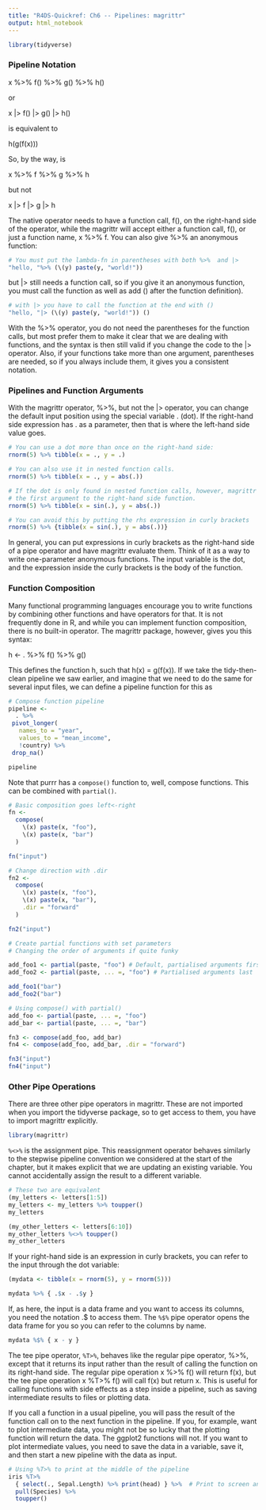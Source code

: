 ```yaml
---
title: "R4DS-Quickref: Ch6 -- Pipelines: magrittr"
output: html_notebook
---
```


```r
library(tidyverse)
```

### Pipeline Notation

x %>% f() %>% g() %>% h()

or

x |> f() |> g() |> h()

is equivalent to

h(g(f(x)))

So, by the way, is

x %>% f %>% g %>% h

but not

x |> f |> g |> h

The native operator needs to have a function call, f(), on the right-hand side of the 
operator, while the magrittr will accept either a function call, f(), or just a function 
name, x %>% f. You can also give %>% an anonymous function:

```r
# You must put the lambda-fn in parentheses with both %>%  and |>
"hello, "%>% (\(y) paste(y, "world!"))
```

but |> still needs a function call, so if you give it an anonymous function, you must 
call the function as well as add () after the function definition).

```r
# with |> you have to call the function at the end with ()
"hello, "|> (\(y) paste(y, "world!")) () 
```

With the %>% operator, you do not need the parentheses for the function calls, but 
most prefer them to make it clear that we are dealing with functions, and the syntax is 
then still valid if you change the code to the |> operator. Also, if your functions take more 
than one argument, parentheses are needed, so if you always include them, it gives you a 
consistent notation.

### Pipelines and Function Arguments

With the magrittr operator, %>%, but not the |> operator, you can change the default 
input position using the special variable . (dot). If the right-hand side expression has . 
as a parameter, then that is where the left-hand side value goes.

```r
# You can use a dot more than once on the right-hand side:
rnorm(5) %>% tibble(x = ., y = .)
```


```r
# You can also use it in nested function calls.
rnorm(5) %>% tibble(x = ., y = abs(.))
```

```r
# If the dot is only found in nested function calls, however, magrittr will still add it as 
# the first argument to the right-hand side function.
rnorm(5) %>% tibble(x = sin(.), y = abs(.))
```

```r
# You can avoid this by putting the rhs expression in curly brackets
rnorm(5) %>% {tibble(x = sin(.), y = abs(.))}
```

In general, you can put expressions in curly brackets as the right-hand side of a pipe 
operator and have magrittr evaluate them. Think of it as a way to write one-parameter 
anonymous functions. The input variable is the dot, and the expression inside the curly 
brackets is the body of the function.

### Function Composition

Many functional programming languages encourage you to write functions by 
combining other functions and have operators for that. It is not frequently done in R, 
and while you can implement function composition, there is no built-in operator. The 
magrittr package, however, gives you this syntax:

h <- . %>% f() %>% g()

This defines the function h, such that h(x) = g(f(x)).
If we take the tidy-then-clean pipeline we saw earlier, and imagine that we need to 
do the same for several input files, we can define a pipeline function for this as
```r
# Compose function pipeline
pipeline <- 
  . %>%
 pivot_longer(
   names_to = "year", 
   values_to = "mean_income", 
   !country) %>%
 drop_na()

pipeline
```


Note that purrr has a `compose()` function to, well, compose functions. This can 
be combined with `partial()`.

```r
# Basic composition goes left<-right
fn <- 
  compose(
    \(x) paste(x, "foo"), 
    \(x) paste(x, "bar")
  )

fn("input")
```

```r
# Change direction with .dir 
fn2 <- 
  compose(
    \(x) paste(x, "foo"), 
    \(x) paste(x, "bar"), 
    .dir = "forward"
  )

fn2("input")
```

```r
# Create partial functions with set parameters
# Changing the order of arguments if quite funky

add_foo1 <- partial(paste, "foo") # Default, partialised arguments first
add_foo2 <- partial(paste, ... =, "foo") # Partialised arguments last

add_foo1("bar")  
add_foo2("bar")
```


```r
# Using compose() with partial()
add_foo <- partial(paste, ... =, "foo")
add_bar <- partial(paste, ... =, "bar")

fn3 <- compose(add_foo, add_bar)
fn4 <- compose(add_foo, add_bar, .dir = "forward")

fn3("input")
fn4("input")
```

### Other Pipe Operations
There are three other pipe operators in magrittr. These are not imported when you 
import the tidyverse package, so to get access to them, you have to import magrittr
explicitly.

```r
library(magrittr)
```
`%<>%` is the assignment pipe. This reassignment operator behaves similarly to the stepwise pipeline convention we considered at the start of the chapter, but it makes explicit that we are updating an 
existing variable. You cannot accidentally assign the result to a different variable. 
```r
# These two are equivalent
(my_letters <- letters[1:5])
my_letters <- my_letters %>% toupper()
my_letters

(my_other_letters <- letters[6:10])
my_other_letters %<>% toupper()
my_other_letters
```

If your right-hand side is an expression in curly brackets, you can refer to the input 
through the dot variable:
```r
(mydata <- tibble(x = rnorm(5), y = rnorm(5)))
```
```r
mydata %>% { .$x - .$y }
```

If, as here, the input is a data frame and you want to access its columns, you need the 
notation .$ to access them. The `%$%` pipe operator opens the data frame for you so you 
can refer to the columns by name.

```r
mydata %$% { x - y } 
```

The tee pipe operator, `%T>%`, behaves like the regular pipe operator, %>%, except that it 
returns its input rather than the result of calling the function on its right-hand side. The 
regular pipe operation x %>% f() will return f(x), but the tee pipe operation x %T>% 
f() will call f(x) but return x. This is useful for calling functions with side effects as a 
step inside a pipeline, such as saving intermediate results to files or plotting data.

If you call a function in a usual pipeline, you will pass the result of the function call 
on to the next function in the pipeline. If you, for example, want to plot intermediate 
data, you might not be so lucky that the plotting function will return the data. The 
ggplot2 functions will not. If you want to plot intermediate values, you need to save 
the data in a variable, save it, and then start a new pipeline with the data as input.

```r
# Using %T>% to print at the middle of the pipeline 
iris %T>% 
  { select(., Sepal.Length) %>% print(head) } %>%  # Print to screen and then continue with pipeline
  pull(Species) %>% 
  toupper()
```